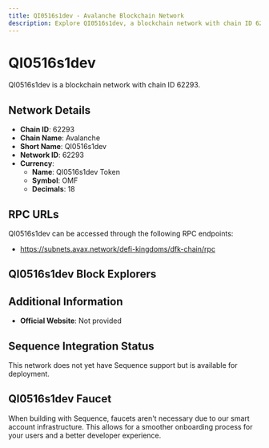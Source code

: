 ```yaml
--- 
title: QI0516s1dev - Avalanche Blockchain Network
description: Explore QI0516s1dev, a blockchain network with chain ID 62293. Learn about its native currency, QI0516s1dev Token, and how to interact with the network.
---
```


# QI0516s1dev

QI0516s1dev is a blockchain network with chain ID 62293.

## Network Details

- **Chain ID**: 62293
- **Chain Name**: Avalanche
- **Short Name**: QI0516s1dev
- **Network ID**: 62293
- **Currency**: 
  - **Name**: QI0516s1dev Token
  - **Symbol**: OMF
  - **Decimals**: 18

## RPC URLs

QI0516s1dev can be accessed through the following RPC endpoints:

- https://subnets.avax.network/defi-kingdoms/dfk-chain/rpc

## QI0516s1dev Block Explorers



## Additional Information

- **Official Website**: Not provided

## Sequence Integration Status

This network does not yet have Sequence support but is available for deployment.

## QI0516s1dev Faucet

When building with Sequence, faucets aren't necessary due to our smart account infrastructure. This allows for a smoother onboarding process for your users and a better developer experience.
